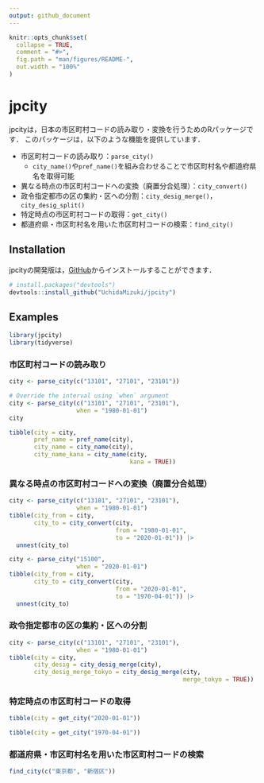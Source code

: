 ```yaml
---
output: github_document
---
```


<!-- README.md is generated from README.Rmd. Please edit that file -->

```r
knitr::opts_chunk$set(
  collapse = TRUE,
  comment = "#>",
  fig.path = "man/figures/README-",
  out.width = "100%"
)
```

# jpcity

<!-- badges: start -->
<!-- badges: end -->

jpcityは，日本の市区町村コードの読み取り・変換を行うためのRパッケージです．
このパッケージは，以下のような機能を提供しています．

- 市区町村コードの読み取り：`parse_city()`
  - `city_name()`や`pref_name()`を組み合わせることで市区町村名や都道府県名を取得可能
- 異なる時点の市区町村コードへの変換（廃置分合処理）：`city_convert()`
- 政令指定都市の区の集約・区への分割：`city_desig_merge()`，`city_desig_split()`
- 特定時点の市区町村コードの取得：`get_city()`
- 都道府県・市区町村名を用いた市区町村コードの検索：`find_city()`

## Installation

jpcityの開発版は，[GitHub](https://github.com/)からインストールすることができます．

``` r
# install.packages("devtools")
devtools::install_github("UchidaMizuki/jpcity")
```

## Examples

```r
library(jpcity)
library(tidyverse)
```

### 市区町村コードの読み取り

```r
city <- parse_city(c("13101", "27101", "23101"))

# Override the interval using `when` argument
city <- parse_city(c("13101", "27101", "23101"),
                   when = "1980-01-01")
city

tibble(city = city,
       pref_name = pref_name(city),
       city_name = city_name(city),
       city_name_kana = city_name(city,
                                  kana = TRUE))
```

### 異なる時点の市区町村コードへの変換（廃置分合処理）

```r
city <- parse_city(c("13101", "27101", "23101"),
                   when = "1980-01-01")
tibble(city_from = city,
       city_to = city_convert(city,
                              from = "1980-01-01",
                              to = "2020-01-01")) |> 
  unnest(city_to)

city <- parse_city("15100",
                   when = "2020-01-01")
tibble(city_from = city,
       city_to = city_convert(city,
                              from = "2020-01-01",
                              to = "1970-04-01")) |> 
  unnest(city_to)
```

### 政令指定都市の区の集約・区への分割

```r
city <- parse_city(c("13101", "27101", "23101"),
                   when = "1980-01-01")
tibble(city = city,
       city_desig = city_desig_merge(city),
       city_desig_merge_tokyo = city_desig_merge(city,
                                                 merge_tokyo = TRUE))
```

### 特定時点の市区町村コードの取得

```r
tibble(city = get_city("2020-01-01"))

tibble(city = get_city("1970-04-01"))
```

### 都道府県・市区町村名を用いた市区町村コードの検索

```r
find_city(c("東京都", "新宿区"))
```
